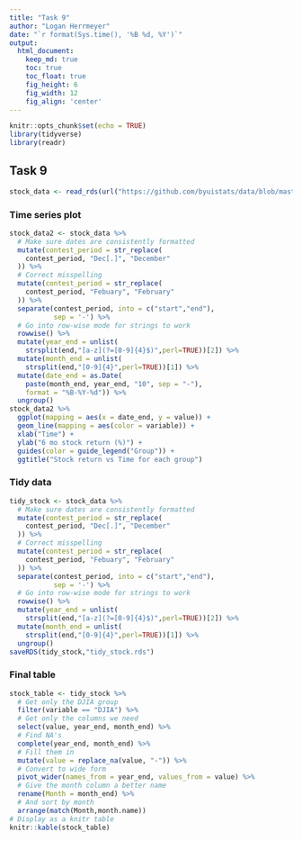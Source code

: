 ```yaml
---
title: "Task 9"
author: "Logan Herrmeyer"
date: "`r format(Sys.time(), '%B %d, %Y')`"
output:
  html_document:  
    keep_md: true
    toc: true
    toc_float: true
    fig_height: 6
    fig_width: 12
    fig_align: 'center'
---
```


```r
knitr::opts_chunk$set(echo = TRUE)
library(tidyverse)
library(readr)
```

## Task 9

```r
stock_data <- read_rds(url("https://github.com/byuistats/data/blob/master/Dart_Expert_Dow_6month_anova/Dart_Expert_Dow_6month_anova.RDS?raw=true"))
```

### Time series plot

```r
stock_data2 <- stock_data %>%
  # Make sure dates are consistently formatted
  mutate(contest_period = str_replace(
    contest_period, "Dec[.]", "December"
  )) %>%
  # Correct misspelling
  mutate(contest_period = str_replace(
    contest_period, "Febuary", "February"
  )) %>%
  separate(contest_period, into = c("start","end"),
           sep = '-') %>%
  # Go into row-wise mode for strings to work
  rowwise() %>%
  mutate(year_end = unlist(
    strsplit(end,"[a-z](?=[0-9]{4}$)",perl=TRUE))[2]) %>%
  mutate(month_end = unlist(
    strsplit(end,"[0-9]{4}",perl=TRUE))[1]) %>%
  mutate(date_end = as.Date(
    paste(month_end, year_end, "10", sep = "-"),
    format = "%B-%Y-%d")) %>%
  ungroup()
stock_data2 %>%
  ggplot(mapping = aes(x = date_end, y = value)) +
  geom_line(mapping = aes(color = variable)) +
  xlab("Time") +
  ylab("6 mo stock return (%)") +
  guides(color = guide_legend("Group")) +
  ggtitle("Stock return vs Time for each group")
```

### Tidy data

```r
tidy_stock <- stock_data %>%
  # Make sure dates are consistently formatted
  mutate(contest_period = str_replace(
    contest_period, "Dec[.]", "December"
  )) %>%
  # Correct misspelling
  mutate(contest_period = str_replace(
    contest_period, "Febuary", "February"
  )) %>%
  separate(contest_period, into = c("start","end"),
           sep = '-') %>%
  # Go into row-wise mode for strings to work
  rowwise() %>%
  mutate(year_end = unlist(
    strsplit(end,"[a-z](?=[0-9]{4}$)",perl=TRUE))[2]) %>%
  mutate(month_end = unlist(
    strsplit(end,"[0-9]{4}",perl=TRUE))[1]) %>%
  ungroup()
saveRDS(tidy_stock,"tidy_stock.rds")
```

### Final table

```r
stock_table <- tidy_stock %>%
  # Get only the DJIA group
  filter(variable == "DJIA") %>%
  # Get only the columns we need
  select(value, year_end, month_end) %>%
  # Find NA's
  complete(year_end, month_end) %>%
  # Fill them in
  mutate(value = replace_na(value, "-")) %>%
  # Convert to wide form
  pivot_wider(names_from = year_end, values_from = value) %>%
  # Give the month column a better name
  rename(Month = month_end) %>%
  # And sort by month
  arrange(match(Month,month.name))
# Display as a knitr table
knitr::kable(stock_table)
```